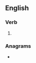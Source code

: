 ==English==

===Verb===
{{head|en|verb form}}

# {{en-third-person singular of|amortise}}

===Anagrams===
* {{anagrams|en|Masorites|atomisers}}